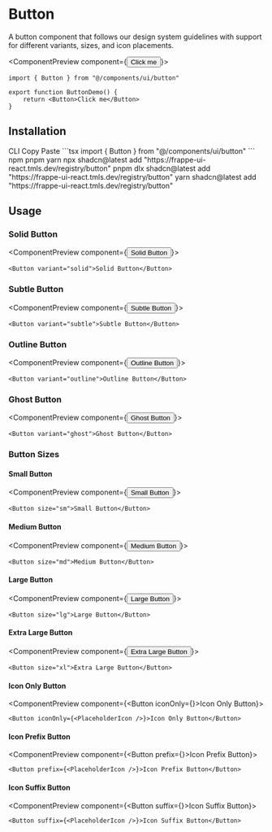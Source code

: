 
# Button

A button component that follows our design system guidelines with support for different variants, sizes, and icon placements.

<ComponentPreview component={<Button>Click me</Button>}>
<EnhancedCodeBlock language="tsx">
```tsx
import { Button } from "@/components/ui/button"

export function ButtonDemo() {
	return <Button>Click me</Button>
}
```
</EnhancedCodeBlock>
</ComponentPreview>

## Installation

<InstallationTabs defaultValue="cli">
	<TabsList>
		<TabsTrigger value="cli">CLI</TabsTrigger>
		<TabsTrigger value="copy">Copy Paste</TabsTrigger>
	</TabsList>
	<TabsContent value="copy">
		<EnhancedCodeBlock language="tsx">
			```tsx
		import { Button } from "@/components/ui/button"
		```
		</EnhancedCodeBlock>
	</TabsContent>
	<TabsContent value="cli">
		<PackageManagerTabs defaultValue="npm">
			<TabsList>
				<TabsTrigger value="npm">npm</TabsTrigger>
				<TabsTrigger value="pnpm">pnpm</TabsTrigger>
				<TabsTrigger value="yarn">yarn</TabsTrigger>
			</TabsList>
			<TabsContent value="npm">
				npx shadcn@latest add "https://frappe-ui-react.tmls.dev/registry/button"
			</TabsContent>
			<TabsContent value="pnpm">
				pnpm dlx shadcn@latest add "https://frappe-ui-react.tmls.dev/registry/button"
			</TabsContent>
			<TabsContent value="yarn">
				yarn shadcn@latest add "https://frappe-ui-react.tmls.dev/registry/button"
			</TabsContent>
		</PackageManagerTabs>
	</TabsContent>
</InstallationTabs>

## Usage

### Solid Button

<ComponentPreview component={<Button variant="solid">Solid Button</Button>}>
<EnhancedCodeBlock language="tsx">
```tsx
<Button variant="solid">Solid Button</Button>
```
</EnhancedCodeBlock>
</ComponentPreview>

### Subtle Button

<ComponentPreview component={<Button variant="subtle">Subtle Button</Button>}>
<EnhancedCodeBlock language="tsx">
```tsx
<Button variant="subtle">Subtle Button</Button>
```
</EnhancedCodeBlock>
</ComponentPreview>

### Outline Button

<ComponentPreview component={<Button variant="outline">Outline Button</Button>}>
<EnhancedCodeBlock language="tsx">
```tsx
<Button variant="outline">Outline Button</Button>
```
</EnhancedCodeBlock>
</ComponentPreview>

### Ghost Button

<ComponentPreview component={<Button variant="ghost">Ghost Button</Button>}>
<EnhancedCodeBlock language="tsx">
```tsx
<Button variant="ghost">Ghost Button</Button>
```
</EnhancedCodeBlock>
</ComponentPreview>

### Button Sizes

#### Small Button
<ComponentPreview component={<Button size="sm">Small Button</Button>}>
<EnhancedCodeBlock language="tsx">
```tsx
<Button size="sm">Small Button</Button>
```
</EnhancedCodeBlock>
</ComponentPreview>

#### Medium Button
<ComponentPreview component={<Button size="md">Medium Button</Button>}>
<EnhancedCodeBlock language="tsx">
```tsx
<Button size="md">Medium Button</Button>
```
</EnhancedCodeBlock>
</ComponentPreview>

#### Large Button
<ComponentPreview component={<Button size="lg">Large Button</Button>}>
<EnhancedCodeBlock language="tsx">
```tsx
<Button size="lg">Large Button</Button>
```
</EnhancedCodeBlock>
</ComponentPreview>

#### Extra Large Button
<ComponentPreview component={<Button size="xl">Extra Large Button</Button>}>
<EnhancedCodeBlock language="tsx">
```tsx
<Button size="xl">Extra Large Button</Button>
```
</EnhancedCodeBlock>
</ComponentPreview>

#### Icon Only Button
<ComponentPreview component={<Button iconOnly={<PlaceholderIcon />}>Icon Only Button</Button>}>
<EnhancedCodeBlock language="tsx">
```tsx
<Button iconOnly={<PlaceholderIcon />}>Icon Only Button</Button>
```
</EnhancedCodeBlock>
</ComponentPreview>

#### Icon Prefix Button
<ComponentPreview component={<Button prefix={<PlaceholderIcon />}>Icon Prefix Button</Button>}>
<EnhancedCodeBlock language="tsx">
```tsx
<Button prefix={<PlaceholderIcon />}>Icon Prefix Button</Button>
```
</EnhancedCodeBlock>
</ComponentPreview>

#### Icon Suffix Button
<ComponentPreview component={<Button suffix={<PlaceholderIcon />}>Icon Suffix Button</Button>}>
<EnhancedCodeBlock language="tsx">
```tsx
<Button suffix={<PlaceholderIcon />}>Icon Suffix Button</Button>
```
</EnhancedCodeBlock>
</ComponentPreview>


